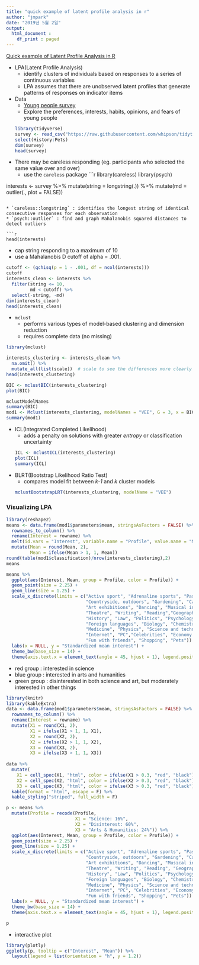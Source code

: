 ```yaml
---
title: "quick example of latent profile analysis in r"
author: "jmpark"
date: "2019년 5월 2일"
output: 
  html_document :
    df_print : paged
---
```


[Quick example of Latent Profile Analysis in R](https://www.r-bloggers.com/quick-example-of-latent-profile-analysis-in-r/)  

* LPA(Latent Profile Analysis)
    + identify clusters of individuals based on responses to a series of continuous variables
    + LPA assumes that there are unobserved latent profiles that generate patterns of responses on indicator items  

* Data
    + [Young people survey](https://www.kaggle.com/miroslavsabo/young-people-survey)
    + Explore the preferences, interests, habits, opinions, and fears of young people
```r
library(tidyverse)
survey <- read_csv("https://raw.githubusercontent.com/whipson/tidytuesday/master/young_people.csv") %>%
  select(History:Pets)
dim(survey)
head(survey)
```

* There may be careless responding (eg. participants who selected the same value over and over)
    + use the `careless` package
```r
library(careless)
library(psych)

interests <- survey %>%
  mutate(string = longstring(.)) %>%
  mutate(md = outlier(., plot = FALSE))
```

* `careless::longstring` : identifies the longest string of identical consecutive responses for each observation
* `psych::outlier` : find and graph Mahalanobis squared distances to detect outliers

```r
head(interests)
```

* cap string responding to a maximum of 10 
* use a Mahalanobis D cutoff of alpha = .001.
```r
cutoff <- (qchisq(p = 1 - .001, df = ncol(interests)))
cutoff
interests_clean <- interests %>%
  filter(string <= 10,
         md < cutoff) %>%
  select(-string, -md)
dim(interests_clean)
head(interests_clean)
```

* `mclust`
     + performs various types of model-based clustering and dimension reduction
     + requires complete data (no missing)
     
```r
library(mclust)

interests_clustering <- interests_clean %>%
  na.omit() %>%
  mutate_all(list(scale))  # scale to see the differences more clearly
head(interests_clustering)

BIC <- mclustBIC(interests_clustering)
plot(BIC)
```

```r
mclustModelNames
summary(BIC)
mod1 <- Mclust(interests_clustering, modelNames = "VEE", G = 3, x = BIC)
summary(mod1)
```

* ICL(Integrated Completed Likelihood)
    + adds a penalty on solutions with greater *entropy* or classification uncertainty
```r
ICL <- mclustICL(interests_clustering)
plot(ICL)
summary(ICL)
```

* BLRT(Bootstrap Likelihood Ratio Test)
    + compares model fit between *k-1* and *k* cluster models
```r
mclustBootstrapLRT(interests_clustering, modelName = "VEE")
```

### Visualizing LPA
```r
library(reshape2)
means <- data.frame(mod1$parameters$mean, stringsAsFactors = FALSE) %>%
  rownames_to_column() %>%
  rename(Interest = rowname) %>%
  melt(id.vars = "Interest", variable.name = "Profile", value.name = "Mean") %>%
  mutate(Mean = round(Mean, 2),
         Mean = ifelse(Mean > 1, 1, Mean))
round(table(mod1$classification)/nrow(interests_clustering),2)
means

means %>%
  ggplot(aes(Interest, Mean, group = Profile, color = Profile)) +
  geom_point(size = 2.25) +
  geom_line(size = 1.25) +
  scale_x_discrete(limits = c("Active sport", "Adrenaline sports", "Passive sport",
                              "Countryside, outdoors", "Gardening", "Cars",
                              "Art exhibitions", "Dancing", "Musical instruments",
                              "Theatre", "Writing", "Reading","Geography", 
                              "History", "Law", "Politics", "Psychology", "Religion", 
                              "Foreign languages", "Biology", "Chemistry", "Mathematics", 
                              "Medicine", "Physics", "Science and technology",
                              "Internet", "PC","Celebrities", "Economy Management",
                              "Fun with friends", "Shopping", "Pets")) +
  labs(x = NULL, y = "Standardized mean interest") +
  theme_bw(base_size = 14) +
  theme(axis.text.x = element_text(angle = 45, hjust = 1), legend.position = "top")
```

* red group : interested in science
* blue group : interested in arts and humanities
* green group : disinterested in both science and art, but moderately interested in other things

```r
library(knitr)
library(kableExtra)
data <- data.frame(mod1$parameters$mean, stringsAsFactors = FALSE) %>%
  rownames_to_column() %>%
  rename(Interest = rowname) %>%
  mutate(X1 = round(X1, 2),
         X1 = ifelse(X1 > 1, 1, X1),
         X2 = round(X2, 2),
         X2 = ifelse(X2 > 1, 1, X2),
         X3 = round(X3, 2),
         X3 = ifelse(X3 > 1, 1, X3))
         
data %>%
  mutate(
    X1 = cell_spec(X1, "html", color = ifelse(X1 > 0.3, "red", "black")),
    X2 = cell_spec(X2, "html", color = ifelse(X2 > 0.3, "red", "black")),
    X3 = cell_spec(X3, "html", color = ifelse(X3 > 0.3, "red", "black"))) %>%
  kable(format = "html", escape = F) %>%
  kable_styling("striped", full_width = F)
```

```r
p <- means %>%
  mutate(Profile = recode(Profile, 
                          X1 = "Science: 16%",
                          X2 = "Disinterest: 60%",
                          X3 = "Arts & Humanities: 24%")) %>%
  ggplot(aes(Interest, Mean, group = Profile, color = Profile)) +
  geom_point(size = 2.25) +
  geom_line(size = 1.25) +
  scale_x_discrete(limits = c("Active sport", "Adrenaline sports", "Passive sport",
                              "Countryside, outdoors", "Gardening", "Cars",
                              "Art exhibitions", "Dancing", "Musical instruments", 
                              "Theatre", "Writing", "Reading", "Geography",
                              "History", "Law", "Politics", "Psychology", "Religion",
                              "Foreign languages", "Biology", "Chemistry", "Mathematics", 
                              "Medicine", "Physics", "Science and technology",
                              "Internet", "PC", "Celebrities", "Economy Management",
                              "Fun with friends", "Shopping", "Pets")) +
  labs(x = NULL, y = "Standardized mean interest") +
  theme_bw(base_size = 14) +
  theme(axis.text.x = element_text(angle = 45, hjust = 1), legend.position = "top")

p
```

* interactive plot
```r
library(plotly)
ggplotly(p, tooltip = c("Interest", "Mean")) %>%
  layout(legend = list(orientation = "h", y = 1.2))
```


























